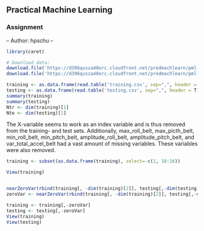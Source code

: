 ## Practical Machine Learning
### Assignment
-- Author: hpschu --

```r
library(caret)
```


```r
# Download data:
download.file('https://d396qusza40orc.cloudfront.net/predmachlearn/pml-training.csv', method = 'curl', destfile = 'training.csv')
download.file('https://d396qusza40orc.cloudfront.net/predmachlearn/pml-testing.csv', method = 'curl', destfile = 'testing.csv')

training <- as.data.frame(read.table('training.csv', sep=",", header = T))
testing <- as.data.frame(read.table('testing.csv', sep=",", header = T))
summary(training)
summary(testing)
Ntr <- dim(training)[1]
Nte <- dim(testing)[1]
```

The X-variable seems to work as an index variable and is thus removed from the training- and test sets. Additionally, max_roll_belt, max_picth_belt, min_roll_belt, min_pitch_belt, amplitude_roll_belt, amplitude_pitch_belt, and var_total_accel_belt had a vast amount of missing variables. These variables were also removed.

```r
training <- subset(as.data.frame(training), select=-c(1, 10:16))

View(training)


nearZeroVar(rbind(training[, -dim(training)[2]], testing[,-dim(testing)[2]]), saveMetrics = T)
zeroVar <- nearZeroVar(rbind(training[, -dim(training)[2]], testing[,-dim(testing)[2]]))

training <- training[,-zeroVar]
testing <- testing[,-zeroVar]
View(training)
View(testing)
```

